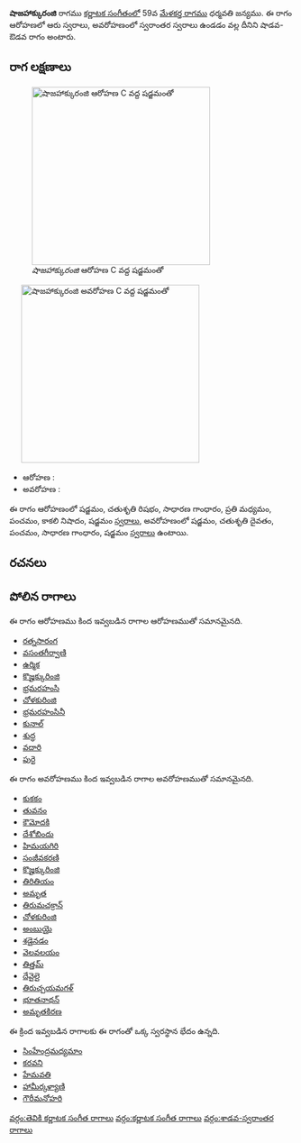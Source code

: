 {{Infobox ragam
	| name          	= షాజహాక్కురంజి
	| synonym	    	= 
	| mela          	= 
	| chakra        	= 
	| janaka        	= 
	| type          	= శాడవ-స్వరాంతర
	| arohanam      	= {{svaraC|S|R2|G2|M2|P|N3|S'}} 
	| avarohanam    	= {{svaraC|S'|D2|P|G2|S}}
	| jeeva         	=
	| chhaya        	=
	| nyasa         	=
	| vishesha      	= 
	| equivalent  		= 
}}
{{కర్ణాటక సంగీత రాగాలు}}
'''షాజహాక్కురంజి''' రాగము [[కర్ణాటక సంగీతం]]లో 59వ [[మేళకర్త రాగము]] ధర్మవతి జన్యము.  ఈ రాగం ఆరోహణలో ఆరు స్వరాలు, అవరోహణంలో స్వరాంతర స్వరాలు ఉండడం వల్ల దీనిని షాడవ-ఔడవ రాగం అంటారు.


==రాగ లక్షణాలు==
[[Image:shozhakkuranji_ar_kb2wiki.png|thumb|right|316px|''షాజహాక్కురంజి'' ఆరోహణ C వద్ద షడ్జమంతో]]
	[[Image:shozhakkuranji_av_kb2wiki.png|thumb|right|316px|''షాజహాక్కురంజి'' అవరోహణ C వద్ద షడ్జమంతో]]

* ఆరోహణ : {{svaraC|S|R2|G2|M2|P|N3|S'}} 
* అవరోహణ : {{svaraC|S'|D2|P|G2|S}}

ఈ రాగం ఆరోహణంలో షడ్జమం, చతుశృతి రిషభం, సాధారణ  గాంధారం, ప్రతి మధ్యమం, పంచమం, కాకలి  నిషాదం, షడ్జమం [[స్వరాలు]], అవరోహణంలో షడ్జమం, చతుశృతి దైవతం, పంచమం, సాధారణ  గాంధారం, షడ్జమం [[స్వరాలు]] ఉంటాయి.

==రచనలు==



==పోలిన రాగాలు==
ఈ రాగం ఆరోహణము కింద ఇవ్వబడిన రాగాల ఆరోహణముతో సమానమైనది.
* [[రత్నసారంగ]]
* [[వసంతగీర్వాణి]]
* [[ఉర్మిక]]
* [[కొజ్హక్కురింజి]]
* [[భ్రమరహంసి]]
* [[ చోళకురింజి]]
* [[భ్రమరహంసినీ]]
* [[కునాల్]]
* [[శుద్ధ]]
* [[వదారి]]
* [[పురై]]

ఈ రాగం అవరోహణము కింద ఇవ్వబడిన రాగాల అవరోహణముతో సమానమైనది.
* [[కుకకం]]
* [[ తువనం]]
* [[కౌమోదకి]]
* [[దేశోబిందు]]
* [[హిమయగిరి]]
* [[సంజీవకరణి]]
* [[కొజ్హక్కురింజి]]
* [[తిరితియం]]
* [[అమృత]]
* [[తిరుమచక్రాన్]]
* [[ చోళకురింజి]]
* [[అంబుయై]]
* [[శడైనడం]]
* [[వెలవలయం]]
* [[తిత్తమ్]]
* [[ దేవైలై]]
* [[తిరుచ్చయమగళ్]]
* [[భూతనాథన్]]
* [[అమృతకిరణ]]

ఈ క్రింద ఇవ్వబడిన రాగాలకు ఈ రాగంతో ఒక్క స్వరస్థాన భేదం ఉన్నది.
* [[సింహేంద్రమధ్యమాం]]
* [[కరవని]]
* [[హేమవతి]]
* [[ హామీర్కళ్యాణి]]
* [[గౌరీమనోహరి]]



[[వర్గం:తెవికి కర్ణాటక సంగీత రాగాలు]]
[[వర్గం:కర్ణాటక సంగీత రాగాలు]]
[[వర్గం:శాడవ-స్వరాంతర రాగాలు]]